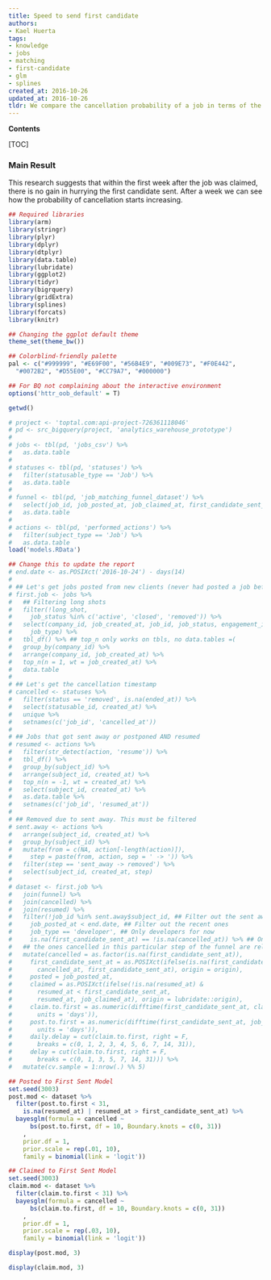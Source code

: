 ```yaml
---
title: Speed to send first candidate
authors:
- Kael Huerta
tags:
- knowledge
- jobs
- matching
- first-candidate
- glm
- splines
created_at: 2016-10-26
updated_at: 2016-10-26
tldr: We compare the cancellation probability of a job in terms of the time it took our team to send the first candidate from the time the job was posted and the time it was claimed. We assess if it is worth speeding up the matching process.
---
```


**Contents**

[TOC]

### Main Result

This research suggests that within the first week after the job was claimed,
there is no gain in hurrying the first candidate sent. After a week we can see
how the probability of cancellation starts increasing.

<!-- Loading libraries  -->

```r
## Required libraries
library(arm)
library(stringr)
library(plyr)
library(dplyr)
library(dtplyr)
library(data.table)
library(lubridate)
library(ggplot2)
library(tidyr)
library(bigrquery)
library(gridExtra)
library(splines)
library(forcats)
library(knitr)

## Changing the ggplot default theme
theme_set(theme_bw())

## Colorblind-friendly palette
pal <- c("#999999", "#E69F00", "#56B4E9", "#009E73", "#F0E442",
  "#0072B2", "#D55E00", "#CC79A7", "#000000")

## For BQ not complaining about the interactive environment
options('httr_oob_default' = T)
```

```r
getwd()
```


```r
# project <- 'toptal.com:api-project-726361118046'
# pd <- src_bigquery(project, 'analytics_warehouse_prototype')
# 
# jobs <- tbl(pd, 'jobs_csv') %>%
#   as.data.table
# 
# statuses <- tbl(pd, 'statuses') %>%
#   filter(statusable_type == 'Job') %>%
#   as.data.table
# 
# funnel <- tbl(pd, 'job_matching_funnel_dataset') %>%
#   select(job_id, job_posted_at, job_claimed_at, first_candidate_sent_at) %>%
#   as.data.table
# 
# actions <- tbl(pd, 'performed_actions') %>%
#   filter(subject_type == 'Job') %>%
#   as.data.table
load('models.RData')
```

```r
## Change this to update the report
# end.date <- as.POSIXct('2016-10-24') - days(14)
# 
# ## Let's get jobs posted from new clients (never had posted a job before)
# first.job <- jobs %>%
#   ## Filtering long shots
#   filter(!long_shot,
#     job_status %in% c('active', 'closed', 'removed')) %>%
#   select(company_id, job_created_at, job_id, job_status, engagement_id,
#     job_type) %>%
#   tbl_df() %>% ## top_n only works on tbls, no data.tables =(
#   group_by(company_id) %>%
#   arrange(company_id, job_created_at) %>%
#   top_n(n = 1, wt = job_created_at) %>%
#   data.table
# 
# ## Let's get the cancellation timestamp
# cancelled <- statuses %>%
#   filter(status == 'removed', is.na(ended_at)) %>%
#   select(statusable_id, created_at) %>%
#   unique %>%
#   setnames(c('job_id', 'cancelled_at'))
# 
# ## Jobs that got sent away or postponed AND resumed
# resumed <- actions %>%
#   filter(str_detect(action, 'resume')) %>%
#   tbl_df() %>%
#   group_by(subject_id) %>%
#   arrange(subject_id, created_at) %>%
#   top_n(n = -1, wt = created_at) %>%
#   select(subject_id, created_at) %>%
#   as.data.table %>%
#   setnames(c('job_id', 'resumed_at'))
# 
# ## Removed due to sent away. This must be filtered
# sent.away <- actions %>%
#   arrange(subject_id, created_at) %>%
#   group_by(subject_id) %>%
#   mutate(from = c(NA, action[-length(action)]),
#     step = paste(from, action, sep = ' -> ')) %>%
#   filter(step == 'sent_away -> removed') %>%
#   select(subject_id, created_at, step)
# 
# dataset <- first.job %>%
#   join(funnel) %>%
#   join(cancelled) %>%
#   join(resumed) %>%
#   filter(!job_id %in% sent.away$subject_id, ## Filter out the sent away
#     job_posted_at < end.date, ## Filter out the recent ones
#     job_type == 'developer', ## Only developers for now
#     is.na(first_candidate_sent_at) == !is.na(cancelled_at)) %>% ## Only
#   ## the ones cancelled in this particular step of the funnel are relevant
#   mutate(cancelled = as.factor(is.na(first_candidate_sent_at)),
#     first_candidate_sent_at = as.POSIXct(ifelse(is.na(first_candidate_sent_at),
#       cancelled_at, first_candidate_sent_at), origin = origin),
#     posted = job_posted_at,
#     claimed = as.POSIXct(ifelse(!is.na(resumed_at) &
#       resumed_at < first_candidate_sent_at,
#       resumed_at, job_claimed_at), origin = lubridate::origin),
#     claim.to.first = as.numeric(difftime(first_candidate_sent_at, claimed,
#       units = 'days')),
#     post.to.first = as.numeric(difftime(first_candidate_sent_at, job_posted_at,
#       units = 'days')),
#     daily.delay = cut(claim.to.first, right = F,
#       breaks = c(0, 1, 2, 3, 4, 5, 6, 7, 14, 31)),
#     delay = cut(claim.to.first, right = F,
#       breaks = c(0, 1, 3, 5, 7, 14, 31))) %>% 
#   mutate(cv.sample = 1:nrow(.) %% 5)

## Posted to First Sent Model
set.seed(3003)
post.mod <- dataset %>%
  filter(post.to.first < 31,
    is.na(resumed_at) | resumed_at > first_candidate_sent_at) %>%
  bayesglm(formula = cancelled ~
      bs(post.to.first, df = 10, Boundary.knots = c(0, 31))
    ,
    prior.df = 1,
    prior.scale = rep(.01, 10),
    family = binomial(link = 'logit'))

## Claimed to First Sent Model
set.seed(3003)
claim.mod <- dataset %>%
  filter(claim.to.first < 31) %>%
  bayesglm(formula = cancelled ~
      bs(claim.to.first, df = 10, Boundary.knots = c(0, 31))
    ,
    prior.df = 1,
    prior.scale = rep(.03, 10),
    family = binomial(link = 'logit'))

```

```r
display(post.mod, 3)
```

```r
display(claim.mod, 3)
```
